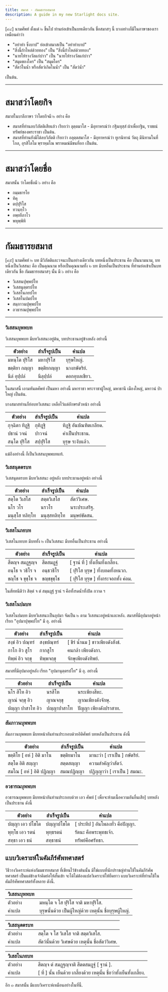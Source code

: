 ```yaml
---
title: สมาส - กัมมธารยสมาส
description: A guide in my new Starlight docs site.
---
```


[๙๔] นามศัพท์ ตั้งแต่ ๒ ขึ้นไป ท่านย่อเข้าเป็นบทเดียวกัน ชื่อสมาสๆ นี้
บางอย่างก็มีในภาษาของเรา เหมือนคำว่า

- "อย่าทำ ซึ่งบาป" ย่อเข้าสมาสเป็น "อย่าทำบาป"
- "สิ่งนี้ก้าไหล่ด้วยทอง" เป็น "สิ่งนี้ก้าไหล่ด้วยทอง"
- "นายให้รางวัลแก่บ่าว" เป็น "นายให้รางวัลแก่บ่าว"
- "สมุดของใคร" เป็น "สมุดใคร"
- "สัตว์ในน้ำ หรือสัตว์เกิดในน้ำ" เป็น "สัตว์น้ำ"

เป็นต้น.

---

# สมาสว่าโดยกิจ

สมาสในบาลีภาษา ว่าโดยกิจมี ๒ อย่าง คือ

- สมาสที่ท่านลบวิภัตติเสียแล้ว เรียกว่า ลุตฺตมาโส - มีอุทาหรณ์ว่า กฐินทุสฺสํ ผ้าเพื่อกฐิน, ราชธนํ ทรัพย์ของพระราชา เป็นต้น.
- สมาสที่ท่านยังมิได้ลบวิภัตติ เรียกว่า อลุตฺตสมาโส - มีอุทาหรณ์ว่า ทูเรนิทานํ วัตถุ มีนิทานในที่ไกล, อุรสิโลโม พฺราหฺมโณ พราหมณ์มีขนที่อก เป็นต้น.

---

# สมาสว่าโดยชื่อ

สมาสนั้น ว่าโดยชื่อมี ๖ อย่าง คือ

- กมฺมธารโย
- ทิคุ
- ตปฺปุริโส
- ทวนฺทฺโว
- อพฺยยีภาโว
- พหุพฺพิหิ

---

# กัมมธารยสมาส

[๙๕] นามศัพท์ ๒ บท มีวิภัตติและวจนะเป็นอย่างเดียวกัน บทหนึ่งเป็นประธาน คือ เป็นนามนาม,
บทหนึ่งเป็นวิเสสนะ คือ เป็นคุณนาม หรือเป็นคุณนามทั้ง ๒ บท มีบทอื่นเป็นประธาน ที่ท่านย่อเข้าเป็นบทเดียวกัน ชื่อ กัมมธารยสมาสๆ นั้น มี ๖ อย่าง คือ

- วิเสสนปุพฺพปโท
- วิเสสนุตฺตรปโท
- วิเสสโนภยปโท
- วิเสสโนปมปโท
- สมฺภาวนปุพฺพปโท
- อวธารณปุพฺพปโท

---

### วิเสสนบุพพบท

วิเสสนบุพพบท มีบทวิเสสนะอยู่ต้น, บทประธานอยู่ข้างหลัง อย่างนี้

| ตัวอย่าง      | สำเร็จรูปเป็น | คำแปล         |
| ------------- | ------------- | ------------- |
| มหนฺโต ปุริโส | มหาปุริโส     | บุรุษใหญ่.    |
| ขตฺติยา กญฺญา | ขตฺติยกญฺญา   | นางกษัตริย์.  |
| นีลํ อุปฺปลํ  | นีลุปฺปลํ     | ดอกอุบลเขียว. |

ในสมาสนี้ เอามหันตศัพท์ เป็นมหา อย่างนี้ มหาราชา พระราชาผู้ใหญ่, มหาธานี เมืองใหญ่, มหาวนํ ป่าใหญ่ เป็นต้น.

บางสมาสท่านก็ย่อบทวิเสสนะ เหลือไว้แต่อักษรตัวหน้า อย่างนี้

| ตัวอย่าง        | สำเร็จรูปเป็น | คำแปล                  |
| --------------- | ------------- | ---------------------- |
| กุจฺฉิตา ทิฏฺฐิ | กุทิฏฺฐิ      | ทิฏฐิ อันบัณฑิตเกลียด. |
| ปธานํ วจนํ      | ปาวจนํ        | คำเป็นประธาน.          |
| สนฺโต ปุริโส    | สปฺปุริโส     | บุรุษ ระงับแล้ว.       |

แม้ถึงอย่างนี้ ก็เป็นวิเสสนบุพพบทแท้.

### วิเสสนุตตรบท

วิเสสนุตตรบท มีบทวิเสสนะ อยู่หลัง บทประธานอยู่หน้า อย่างนี้

| ตัวอย่าง        | สำเร็จรูปเป็น | คำแปล        |
| --------------- | ------------- | ------------ |
| สตฺโต วิเสโส    | สตฺตวิเสโส    | สัตว์วิเศษ.  |
| นโร วโร         | นรวโร         | นระประเสริฐ. |
| มนุสฺโส ทลิทฺโท | มนุสฺสทลิทฺโท | มนุษย์ขัดสน. |

### วิเสสโนภยบท

วิเสสโนภยบท มีบททั้ง ๒ เป็นวิเสสนะ มีบทอื่นเป็นประธาน อย่างนี้

| ตัวอย่าง         | สำเร็จรูปเป็น | คำแปล                                 |
| ---------------- | ------------- | ------------------------------------- |
| สีตญฺจ สมฏฺฐญฺจ  | สีตสมฏฺฐํ     | [ ฐานํ ที่ ] ทั้งเย็นทั้งเกลี้ยง.     |
| อนฺโธ จ วธิโร จ  | อนฺธวธิโร     | [ ปุริโส บุรุษ ] ทั้งบอดทั้งหนวก.     |
| ขญฺโช จ ขุชฺโช จ | ขญฺชขุชฺโช    | [ ปุริโส บุรุษ ] ทั้งกระจอกทั้ง ค่อม. |

ในสัททนีติว่า สิตฺตํ จ ตํ สมฺมฏฺฐํ ฐานํ ฯ คือทั้งรดน้ำทั้งปัด กวาด ฯ

### วิเสสโนปมบท

วิเสสโนปมบท มีบทวิเสสนะเป็นอุปมา จัดเป็น ๒ ตาม วิเสสนะอยู่หน้าและหลัง.
สมาสที่มีอุปมาอยู่หน้า เรียก "อุปมาปุพฺพปโท" มี อุ. อย่างนี้

| ตัวอย่าง         | สำเร็จรูปเป็น | คำแปล                            |
| ---------------- | ------------- | -------------------------------- |
| สงฺขํ อิว ปณฺฑรํ | สงฺขปณฺฑรํ    | [ ขีรํ น้ำนม ] ขาวเพียงดังสังข์. |
| กาโก อิว สูโร    | กากสูโร       | คนกล้า เพียงดังกา.               |
| ทิพฺพํ อิว จกฺขุ | ทิพฺพจกฺขุ    | จักษุเพียงดังทิพย์.              |

สมาสที่มีอุปมาอยู่หลัง เรียก "อุปมานุตฺตรปโท" มี อุ. อย่างนี้

| ตัวอย่าง         | สำเร็จรูปเป็น | คำแปล                 |
| ---------------- | ------------- | --------------------- |
| นโร สีโห อิว     | นรสีโห        | นระเพียงสีหะ.         |
| ญาณํ จกฺขุ อิว   | ญาณจกฺขุ      | ญาณเพียงดังจักษุ.     |
| ปญฺญา ปาสาโท อิว | ปญฺญาปาสาโท   | ปัญญา เพียงดังปราสาท. |

### สัมภาวนบุพพบท

สัมภาวนบุพพบท มีบทหน้าอันท่านประกอบด้วยอิติศัพท์ บทหลังเป็นประธาน ดังนี้

| ตัวอย่าง                  | สำเร็จรูปเป็น | คำแปล                         |
| ------------------------- | ------------- | ----------------------------- |
| ขตฺติโย [ อหํ ] อิติ มาโน | ขตฺติยมาโน    | มานะว่า [ เราเป็น ] กษัตริย์. |
| สตฺโต อิติ สญฺญา          | สตฺตสญฺญา     | ความสำคัญว่าสัตว์.            |
| สมโณ [ อหํ ] อิติ ปฏิญฺญา | สมณปฏิญฺญา    | ปฏิญญาว่า [ เราเป็น ] สมณะ.   |

### อวธารณบุพพบท

อวธารณบุพพบท มีบทหน้าอันท่านประกอบด้วย เอว ศัพท์ [ เพื่อจะห้ามเนื้อความอันอื่นเสีย] บทหลังเป็นประธาน ดังนี้

| ตัวอย่าง        | สำเร็จรูปเป็น | คำแปล                            |
| --------------- | ------------- | -------------------------------- |
| ปญฺญา เอว ปโชโต | ปญฺญาปโชโต    | [ ประทีป ] อันโพลงทั่ว คือปัญญา. |
| พุทฺโธ เอว รตนํ | พุทฺธรตนํ     | รัตนะ คือพระพุทธเจ้า.            |
| สทฺธา เอว ธนํ   | สทฺธาธนํ      | ทรัพย์คือศรัทธา.                 |

## แบบวิเคราะห์ในคัมภีร์ศัพทศาสตร์

วิธีวางวิเคราะห์แห่งกัมมธารยสมาส ที่เขียนไว้ข้างต้นนั้น มิใช่แบบที่นักปราชญ์ท่านใช้ในคัมภีร์ศัพทศาสตร์ เป็นแต่ข้างเจ้าคิดย่อให้สั้นเข้า จะได้ไม่ต้องแปลวิเคราะห์ให้ยืดยาว แบบวิเคราะห์ที่ท่านใช้ในคัมภีร์ศัพทศาสตร์ทั้งหลาย ดังนี้.

| วิเสสนบุพพบท |                                                          |
| ------------ | -------------------------------------------------------- |
| ตัวอย่าง     | มหนฺโต จ โส ปุริโส จาติ มหาปุริโส.                       |
| คำแปล        | บุรุษนั้นด้วย เป็นผู้ใหญ่ด้วย เหตุนั้น ชื่อบุรุษผู้ใหญ่. |

| วิเสสนุตตรบท |                                                  |
| ------------ | ------------------------------------------------ |
| ตัวอย่าง     | สตฺโต จ โส วิเสโส จาติ สตฺตวิเสโส.               |
| คำแปล        | สัตว์นั้นด้วย วิเศษด้วย เหตุนั้น ชื่อสัตว์วิเศษ. |

| วิเสสโนภยบท |                                                                        |
| ----------- | ---------------------------------------------------------------------- |
| ตัวอย่าง    | สีตญฺจ ตํ สมฏฺฐญฺจาติ สีตตสมฏฺฐํ [ ฐานํ ].                             |
| คำแปล       | [ ที่ ] นั้น เย็นด้วย เกลี้ยงด้วย เหตุนั้น ชื่อว่าทั้งเย็นทั้งเกลี้ยง. |

อีก ๓ สมาสนั้น มีแบบวิเคราะห์เหมือนอย่างในที่นี้.
